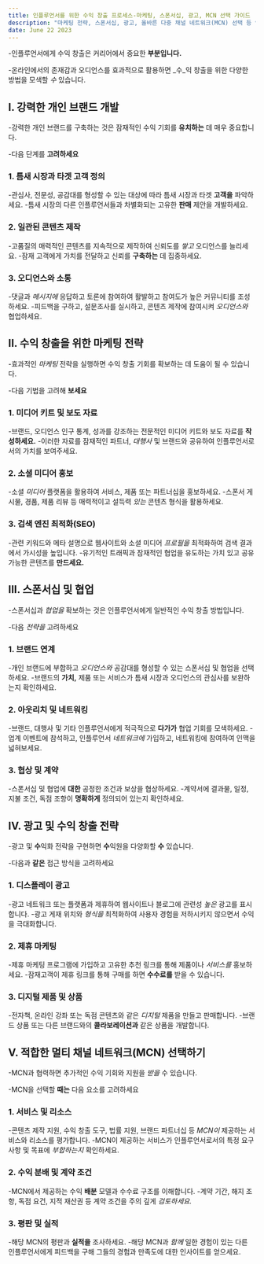 ```yaml
---
title: 인플루언서를 위한 수익 창출 프로세스-마케팅, 스폰서십, 광고, MCN 선택 가이드
description: "마케팅 전략, 스폰서십, 광고, 올바른 다중 채널 네트워크(MCN) 선택 등 인플루언서로서 수익을 창출하는 과정에 대한 종합적인 가이드를 제공합니다."
date: June 22 2023
---
```



-인플루언서에게 수익 창출은 커리어에서 중요한 **부분입니다.** 

-온라인에서의 존재감과 오디언스를 효과적으로 활용하면 _수_익 창출을 위한 다양한 방법을 모색할 _수_ 있습니다.

## I. 강력한 개인 브랜드 개발
-강력한 개인 브랜드를 구축하는 것은 잠재적인 수익 기회를 **유치하는** 데 매우 중요합니다. 


-다음 단계를 **고려하세요**

### 1. 틈새 시장과 타겟 고객 정의
-관심사, 전문성, 공감대를 형성할 수 있는 대상에 따라 틈새 시장과 타겟 **고객을** 파악하세요.
-틈새 시장의 다른 인플루언서들과 차별화되는 고유한 **판매** 제안을 개발하세요.
### 2. 일관된 콘텐츠 제작
-고품질의 매력적인 콘텐츠를 지속적으로 제작하여 신뢰도를 _쌓고_ 오디언스를 늘리세요.
-잠재 고객에게 가치를 전달하고 신뢰를 **구축하는** 데 집중하세요.
### 3. 오디언스와 소통
-댓글과 _메시지에_ 응답하고 토론에 참여하여 활발하고 참여도가 높은 커뮤니티를 조성하세요.
-피드백을 구하고, 설문조사를 실시하고, 콘텐츠 제작에 참여시켜 _오디언스와_ 협업하세요.
## II. 수익 창출을 위한 마케팅 전략
-효과적인 _마케팅_ 전략을 실행하면 수익 창출 기회를 확보하는 데 도움이 될 수 있습니다. 


-다음 기법을 고려해 **보세요**

### 1. 미디어 키트 및 보도 자료
-브랜드, 오디언스 인구 통계, 성과를 강조하는 전문적인 미디어 키트와 보도 자료를 **작성하세요.**
-이러한 자료를 잠재적인 파트너, _대행사_ 및 브랜드와 공유하여 인플루언서로서의 가치를 보여주세요.
### 2. 소셜 미디어 홍보
-소셜 _미디어_ 플랫폼을 활용하여 서비스, 제품 또는 파트너십을 홍보하세요.
-스폰서 게시물, 경품, 제품 리뷰 등 매력적이고 설득력 _있는_ 콘텐츠 형식을 활용하세요.
### 3. 검색 엔진 최적화(SEO)
-관련 키워드와 메타 설명으로 웹사이트와 소셜 미디어 _프로필을_ 최적화하여 검색 결과에서 가시성을 높입니다.
-유기적인 트래픽과 잠재적인 협업을 유도하는 가치 있고 공유 가능한 콘텐츠를 **만드세요.**
## III. 스폰서십 및 협업
-스폰서십과 _협업을_ 확보하는 것은 인플루언서에게 일반적인 수익 창출 방법입니다. 


-다음 _전략을_ 고려하세요

### 1. 브랜드 연계
-개인 브랜드에 부합하고 _오디언스와_ 공감대를 형성할 수 있는 스폰서십 및 협업을 선택하세요.
-브랜드의 **가치,** 제품 또는 서비스가 틈새 시장과 오디언스의 관심사를 보완하는지 확인하세요.
### 2. 아웃리치 및 네트워킹
-브랜드, 대행사 및 기타 인플루언서에게 적극적으로 **다가가** 협업 기회를 모색하세요.
-업계 이벤트에 참석하고, 인플루언서 _네트워크에_ 가입하고, 네트워킹에 참여하여 인맥을 넓혀보세요.
### 3. 협상 및 계약
-스폰서십 및 협업에 **대한** 공정한 조건과 보상을 협상하세요.
-계약서에 결과물, 일정, 지불 조건, 독점 조항이 **명확하게** 정의되어 있는지 확인하세요.
## IV. 광고 및 수익 창출 전략
-광고 및 **수**익화 전략을 구현하면 **수**익원을 다양화할 **수** 있습니다. 


-다음과 **같은** 접근 방식을 고려하세요

### 1. 디스플레이 광고
-광고 네트워크 또는 플랫폼과 제휴하여 웹사이트나 블로그에 관련성 _높은_ 광고를 표시합니다.
-광고 게재 위치와 _형식을_ 최적화하여 사용자 경험을 저하시키지 않으면서 수익을 극대화합니다.
### 2. 제휴 마케팅
-제휴 마케팅 프로그램에 가입하고 고유한 추천 링크를 통해 제품이나 _서비스를_ 홍보하세요.
-잠재고객이 제휴 링크를 통해 구매를 하면 **수수료를** 받을 수 있습니다.
### 3. 디지털 제품 및 상품
-전자책, 온라인 강좌 또는 독점 콘텐츠와 같은 _디지털_ 제품을 만들고 판매합니다.
-브랜드 상품 또는 다른 브랜드와의 **콜라보레이션과** 같은 상품을 개발합니다.
## V. 적합한 멀티 채널 네트워크(MCN) 선택하기
-MCN과 협력하면 추가적인 수익 기회와 지원을 _받을_ 수 있습니다. 


-MCN을 선택할 **때는** 다음 요소를 고려하세요

### 1. 서비스 및 리소스
-콘텐츠 제작 지원, 수익 창출 도구, 법률 지원, 브랜드 파트너십 등 _MCN이_ 제공하는 서비스와 리소스를 평가합니다.
-MCN이 제공하는 서비스가 인플루언서로서의 특정 요구 사항 및 목표에 _부합하는지_ 확인하세요.
### 2. 수익 분배 및 계약 조건
-MCN에서 제공하는 수익 **배분** 모델과 수수료 구조를 이해합니다.
-계약 기간, 해지 조항, 독점 요건, 지적 재산권 등 계약 조건을 주의 깊게 _검토하세요._
### 3. 평판 및 실적
-해당 MCN의 평판과 **실적을** 조사하세요.
-해당 MCN과 _함께_ 일한 경험이 있는 다른 인플루언서에게 피드백을 구해 그들의 경험과 만족도에 대한 인사이트를 얻으세요.
 